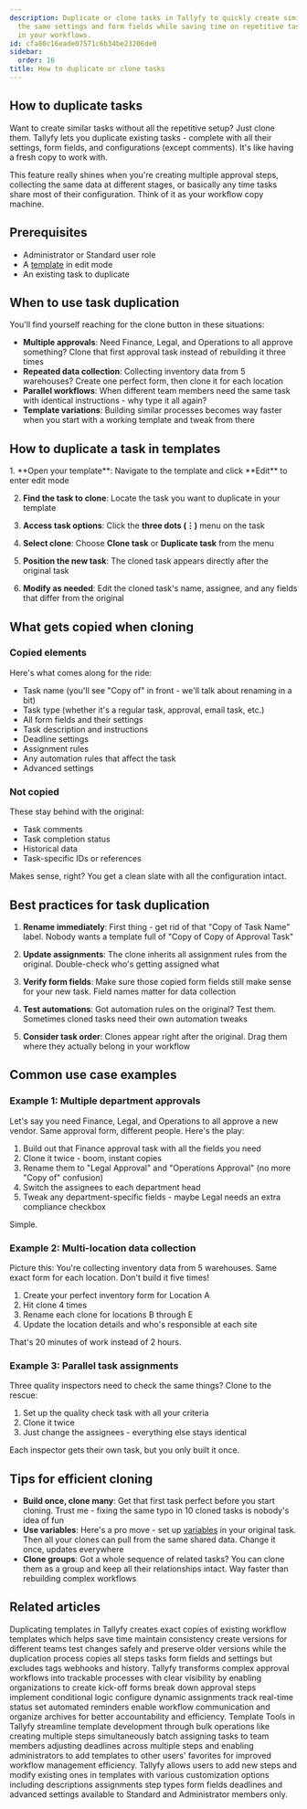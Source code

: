 ```yaml
---
description: Duplicate or clone tasks in Tallyfy to quickly create similar tasks with
  the same settings and form fields while saving time on repetitive task creation
  in your workflows.
id: cfa80c16eade07571c6b34be23206de0
sidebar:
  order: 16
title: How to duplicate or clone tasks
---
```



## How to duplicate tasks

Want to create similar tasks without all the repetitive setup? Just clone them. Tallyfy lets you duplicate existing tasks - complete with all their settings, form fields, and configurations (except comments). It's like having a fresh copy to work with.

This feature really shines when you're creating multiple approval steps, collecting the same data at different stages, or basically any time tasks share most of their configuration. Think of it as your workflow copy machine.

## Prerequisites

- Administrator or Standard user role  
- A [template](/products/pro/documenting/templates/) in edit mode
- An existing task to duplicate

## When to use task duplication

You'll find yourself reaching for the clone button in these situations:

- **Multiple approvals**: Need Finance, Legal, and Operations to all approve something? Clone that first approval task instead of rebuilding it three times
- **Repeated data collection**: Collecting inventory data from 5 warehouses? Create one perfect form, then clone it for each location
- **Parallel workflows**: When different team members need the same task with identical instructions - why type it all again?
- **Template variations**: Building similar processes becomes way faster when you start with a working template and tweak from there

## How to duplicate a task in templates

<Steps>
1. **Open your template**: Navigate to the template and click **Edit** to enter edit mode

2. **Find the task to clone**: Locate the task you want to duplicate in your template

3. **Access task options**: Click the **three dots (⋮)** menu on the task

4. **Select clone**: Choose **Clone task** or **Duplicate task** from the menu

5. **Position the new task**: The cloned task appears directly after the original task

6. **Modify as needed**: Edit the cloned task's name, assignee, and any fields that differ from the original
</Steps>

## What gets copied when cloning

### Copied elements
Here's what comes along for the ride:
- Task name (you'll see "Copy of" in front - we'll talk about renaming in a bit)
- Task type (whether it's a regular task, approval, email task, etc.)
- All form fields and their settings
- Task description and instructions  
- Deadline settings
- Assignment rules
- Any automation rules that affect the task
- Advanced settings

### Not copied
These stay behind with the original:
- Task comments
- Task completion status
- Historical data
- Task-specific IDs or references

Makes sense, right? You get a clean slate with all the configuration intact.

## Best practices for task duplication

1. **Rename immediately**: First thing - get rid of that "Copy of Task Name" label. Nobody wants a template full of "Copy of Copy of Approval Task"

2. **Update assignments**: The clone inherits all assignment rules from the original. Double-check who's getting assigned what

3. **Verify form fields**: Make sure those copied form fields still make sense for your new task. Field names matter for data collection

4. **Test automations**: Got automation rules on the original? Test them. Sometimes cloned tasks need their own automation tweaks

5. **Consider task order**: Clones appear right after the original. Drag them where they actually belong in your workflow

## Common use case examples

### Example 1: Multiple department approvals
Let's say you need Finance, Legal, and Operations to all approve a new vendor. Same approval form, different people. Here's the play:
1. Build out that Finance approval task with all the fields you need
2. Clone it twice - boom, instant copies
3. Rename them to "Legal Approval" and "Operations Approval" (no more "Copy of" confusion)
4. Switch the assignees to each department head
5. Tweak any department-specific fields - maybe Legal needs an extra compliance checkbox

Simple.

### Example 2: Multi-location data collection
Picture this: You're collecting inventory data from 5 warehouses. Same exact form for each location. Don't build it five times!
1. Create your perfect inventory form for Location A
2. Hit clone 4 times
3. Rename each clone for locations B through E
4. Update the location details and who's responsible at each site

That's 20 minutes of work instead of 2 hours.

### Example 3: Parallel task assignments
Three quality inspectors need to check the same things? Clone to the rescue:
1. Set up the quality check task with all your criteria
2. Clone it twice
3. Just change the assignees - everything else stays identical

Each inspector gets their own task, but you only built it once.

## Tips for efficient cloning

- **Build once, clone many**: Get that first task perfect before you start cloning. Trust me - fixing the same typo in 10 cloned tasks is nobody's idea of fun
- **Use variables**: Here's a pro move - set up [variables](/products/pro/documenting/templates/variables/) in your original task. Then all your clones can pull from the same shared data. Change it once, updates everywhere
- **Clone groups**: Got a whole sequence of related tasks? You can clone them as a group and keep all their relationships intact. Way faster than rebuilding complex workflows


## Related articles
<CardGrid>
<LinkTitleCard header="<b>Templates > Duplicate a template</b>" href="/products/pro/documenting/templates/how-do-i-duplicate-a-template-on-tallyfy/" > Duplicating templates in Tallyfy creates exact copies of existing workflow templates which helps save time maintain consistency create versions for different teams test changes safely and preserve older versions while the duplication process copies all steps tasks form fields and settings but excludes tags webhooks and history. </LinkTitleCard>
<LinkTitleCard header="<b>How To > Track and run complex approval workflows</b>" href="/products/pro/tutorials/how-to/track-and-run-complex-approval-workflows/" > Tallyfy transforms complex approval workflows into trackable processes with clear visibility by enabling organizations to create kick-off forms break down approval steps implement conditional logic configure dynamic assignments track real-time status set automated reminders enable workflow communication and organize archives for better accountability and efficiency. </LinkTitleCard>
<LinkTitleCard header="<b>Templates > Template tools</b>" href="/products/pro/documenting/templates/how-can-power-tools-enhance-my-tallyfy-experience/" > Template Tools in Tallyfy streamline template development through bulk operations like creating multiple steps simultaneously batch assigning tasks to team members adjusting deadlines across multiple steps and enabling administrators to add templates to other users' favorites for improved workflow management efficiency. </LinkTitleCard>
<LinkTitleCard header="<b>Edit Templates > Edit steps</b>" href="/products/pro/documenting/templates/edit-templates/edit-steps/" > Tallyfy allows users to add new steps and modify existing ones in templates with various customization options including descriptions assignments step types form fields deadlines and advanced settings available to Standard and Administrator members only. </LinkTitleCard>
</CardGrid>